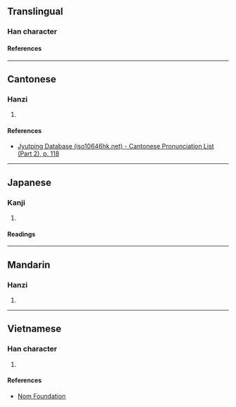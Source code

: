 {{character info}}
==Translingual==

===Han character===
{{Han char|rn=64|rad=手|as=12|sn=15|four=|canj=QFDQ|ids=⿰扌粦}}

====References====
{{Han ref|kx=0454.240|dkj=12714|dj=0804.040|hdz=31962.060|uh=649B}}

----

==Cantonese==

===Hanzi===
{{yue-hanzi|jyut=[[leon5]]|y=leun5}}

# {{rfdef|yue|sort=手12}}

====References====
* [http://www.iso10646hk.net/jp/document/download.jsp Jyutping Database (iso10646hk.net) - Cantonese Pronunciation List (Part 2), p. 118]

----

==Japanese==

===Kanji===
{{ja-kanji|grade=|rs=手12}}

# {{rfdef|ja|sort=手12}}

====Readings====
{{ja-readings
|goon=りん
|kanon=りん
|kun=たす-ける, ぬ-く
}}

----

==Mandarin==

===Hanzi===
{{cmn-hanzi|pin=[[lǐn]] ([[lin3]])|wg=lin<sup>3</sup>}}

# {{rfdef|cmn|sort=手12}}

----

==Vietnamese==

===Han character===
{{vi-readings|rs=手12|reading=lăn}}

# {{rfdef|vi|sort=手12}}

====References====
* [http://nomfoundation.org/common/nom_details.php?codepoint=649b Nom Foundation]